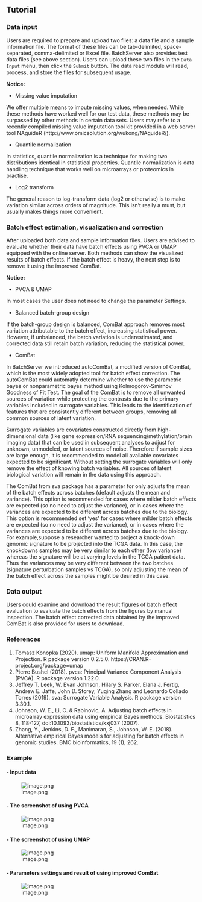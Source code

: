 ## Tutorial

### Data input
Users are required to prepare and upload two files: a data file and a sample information file. The format of these files can be tab-delimited, space-separated, comma-delimited or Excel file. BatchServer also provides test data files (see above section). Users can upload these two files in the `Data Input` menu, then click the `Submit` button. The data read module will read, process, and store the files for subsequent usage.<p>

**Notice:**

- Missing value imputation

We offer multiple means to impute missing values, when needed. While these methods have worked well for our test data, these methods may be surpassed by other methods in certain data sets. Users may refer to a recently compiled missing value imputation tool kit provided in a web server tool NAguideR (http://www.omicsolution.org/wukong/NAguideR/).

- Quantile normalization

In statistics, quantile normalization is a technique for making two distributions identical in statistical properties. Quantile normalization is data handling technique that works well on microarrays or proteomics in practise.

- Log2 transform

The general reason to log-transform data (log2 or otherwise) is to make variation similar across orders of magnitude. This isn't really a must, but usually makes things more convenient. 


### Batch effect estimation, visualization and correction
After uploaded both data and sample information files. Users are advised to evaluate whether their data have batch effects using PVCA or UMAP equipped with the online server. Both methods can show the visualized results of batch effects. If the batch effect is heavy, the next step is to remove it using the improved ComBat.


**Notice:**

- PVCA & UMAP

In most cases the user does not need to change the parameter Settings. 

- Balanced batch-group design

If the batch-group design is balanced, ComBat approach removes most variation attributable to the batch effect, increasing statistical power. However, if unbalanced, the batch variation is underestimated, and corrected data still retain batch variation, reducing the statistical power.

- ComBat

In BatchServer we introduced autoComBat, a modified version of ComBat, which is the most widely adopted tool for batch effect correction. The autoComBat could automatly determine whether to use the parametric bayes or nonparametric bayes method using Kolmogorov-Smirnov Goodness of Fit Test. The goal of the ComBat is to remove all unwanted sources of variation while protecting the contrasts due to the primary variables included in surrogate variables. This leads to the identification of features that are consistently different between groups, removing all common sources of latent variation.

Surrogate variables are covariates constructed directly from high-dimensional data (like gene expression/RNA sequencing/methylation/brain imaging data) that can be used in subsequent analyses to adjust for unknown, unmodeled, or latent sources of noise. Therefore if sample sizes are large enough, it is recommended to model all available covariates expected to be significant. Without setting the surrogate variables will only remove the effect of knowing batch variables. All sources of latent biological variation will remain in the data using this approach.

The ComBat from sva package has a parameter for only adjusts the mean of the batch effects across batches (default adjusts the mean and variance). This option is recommended for cases where milder batch effects are expected (so no need to adjust the variance), or in cases where the variances are expected to be different across batches due to the biology. This option is recommended set 'yes' for cases where milder batch effects are expected (so no need to adjust the variance), or in cases where the variances are expected to be different across batches due to the biology. For example,suppose a researcher wanted to project a knock-down genomic signature to be projected into the TCGA data. In this case, the knockdowns samples may be very similar to each other (low variance) whereas the signature will be at varying levels in the TCGA patient data. Thus the variances may be very different between the two batches (signature perturbation samples vs TCGA), so only adjusting the mean of the batch effect across the samples might be desired in this case.

### Data output
Users could examine and download the result figures of batch effect evaluation to evaluate the batch effects from the figures by manual inspection. The batch effect corrected data obtained by the improved ComBat is also provided for users to download.

### References

1. Tomasz Konopka (2020). umap: Uniform Manifold Approximation and Projection. R package version 0.2.5.0. https://CRAN.R-project.org/package=umap
2. Pierre Bushel (2018). pvca: Principal Variance Component Analysis (PVCA). R package version 1.22.0.
3. Jeffrey T. Leek, W. Evan Johnson, Hilary S. Parker, Elana J. Fertig, Andrew E. Jaffe, John D. Storey, Yuqing Zhang and Leonardo Collado Torres (2019). sva: Surrogate Variable Analysis. R package version 3.30.1.
4. Johnson, W. E., Li, C. & Rabinovic, A. Adjusting batch effects in microarray expression data using empirical Bayes methods. Biostatistics 8, 118-127, doi:10.1093/biostatistics/kxj037 (2007).
5. Zhang, Y., Jenkins, D. F., Manimaran, S., Johnson, W. E. (2018). Alternative empirical Bayes models for adjusting for batch effects in genomic studies. BMC bioinformatics, 19 (1), 262.


### Example
#### - Input data

![image.png](dataInput.png)

#### - The screenshot of using PVCA

![image.png](pvca.png)

#### - The screenshot of using UMAP

![image.png](umap.png)

#### - Parameters settings and result of using improved ComBat

![image.png](combat.png)
